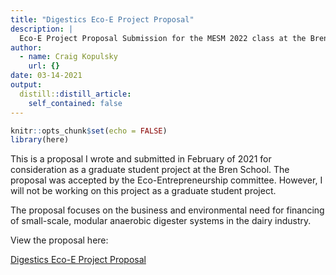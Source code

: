 ```yaml
---
title: "Digestics Eco-E Project Proposal"
description: |
  Eco-E Project Proposal Submission for the MESM 2022 class at the Bren School of Environmental Science & Management at UC Santa Barbara - February 2021
author:
  - name: Craig Kopulsky
    url: {}
date: 03-14-2021
output:
  distill::distill_article:
    self_contained: false
---
```



```r
knitr::opts_chunk$set(echo = FALSE)
library(here)
```

This is a proposal I wrote and submitted in February of 2021 for consideration as a graduate student project at the Bren School. The proposal was accepted by the Eco-Entrepreneurship committee. However, I will not be working on this project as a graduate student project.

The proposal focuses on the business and environmental need for financing of small-scale, modular anaerobic digester systems in the dairy industry.

View the proposal here:

[Digestics Eco-E Project Proposal](./Digestics Eco-E Project Proposal.pdf)


